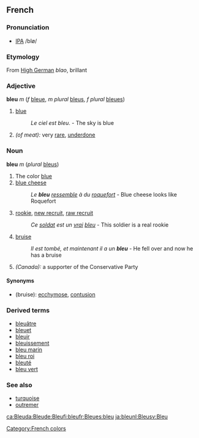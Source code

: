 ==French==
===Pronunciation===
*[[w:IPA|IPA]] /blø/

===Etymology===
From [[High German]] ''blao'', brillant
===Adjective===
'''bleu''' ''m'' (''f'' [[bleue]], ''m plural'' [[bleus]], ''f plural'' [[bleues]])
#[[blue]] 
#: ''Le ciel est bleu''. - The sky is blue
#''(of meat):'' very [[rare]], [[underdone]] 
===Noun===
'''bleu''' ''m'' (''plural'' [[bleus]])
#The color [[blue]]
#[[blue cheese]]
#:''Le '''bleu''' [[ressembler|ressemble]] à du [[roquefort]]'' - Blue cheese looks like Roquefort
#[[rookie]], [[new recruit]], [[raw recruit]]
#:''Ce [[soldat]] est un [[vrai]] [[bleu]]'' - This soldier is a real rookie
#[[bruise]]
#:''Il est tombé, et maintenant il a un '''bleu''''' - He fell over and now he has a bruise
#''(Canada):'' a supporter of the Conservative Party
====Synonyms====
*(bruise): [[ecchymose]], [[contusion#French|contusion]]

===Derived terms===
*[[bleuâtre]]
*[[bleuet]]
*[[bleuir]]
*[[bleuissement]]
*[[bleu marin]]
*[[bleu roi]]
*[[bleuté]]
*[[bleu vert]]

===See also===
*[[turquoise#French|turquoise]]
*[[outremer]]

[[ca:Bleu]][[da:Bleu]][[de:Bleu]][[fi:bleu]][[fr:Bleu]][[es:bleu]] [[ja:bleu]][[nl:Bleu]][[sv:Bleu]]
[[Category:French colors]]